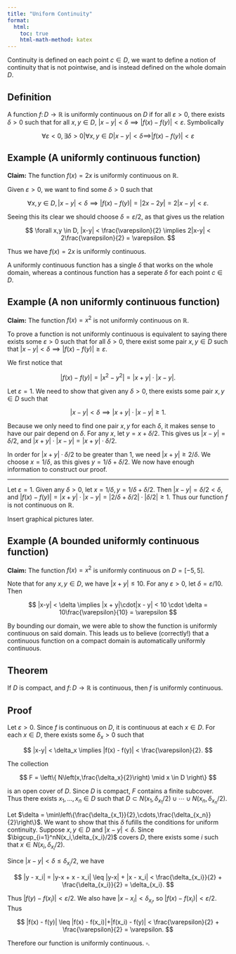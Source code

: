 ```yaml
---
title: "Uniform Continuity"
format:
  html:
    toc: true
    html-math-method: katex
---
```


Continuity is defined on each point $c \in D$, we want to define a notion of continuity that is not pointwise, and is instead defined on the whole domain $D$.

::: {.callout-note icon="false"}
## Definition

A function $f \colon D \to \mathbb{R}$ is uniformly continuous on $D$ if for all $\varepsilon > 0$, there exists $\delta > 0$ such that for all $x,y \in D$, $|x-y| < \delta \implies |f(x) - f(y)| < \varepsilon$. Symbolically

$$
\forall \varepsilon < 0, \exists \delta > 0 | \forall x,y \in D |x-y| < \delta \implies |f(x) - f(y)| < \varepsilon
$$

:::

::: {.callout-warning icon="false"}
## Example (A uniformly continuous function)

**Claim:** The function $f(x) = 2x$ is uniformly continuous on $\mathbb{R}$.

Given $\varepsilon > 0$, we want to find some $\delta > 0$ such that

$$
\forall x,y \in D, |x-y| < \delta \implies |f(x) - f(y)| = |2x - 2y| = 2|x - y| < \varepsilon.
$$

Seeing this its clear we should choose $\delta = \varepsilon/2$, as that gives us the relation

$$
\forall x,y \in D, |x-y| < \frac{\varepsilon}{2} \implies 2|x-y| < 2\frac{\varepsilon}{2} = \varepsilon.
$$

Thus we have $f(x) = 2x$ is uniformly continuous. 

:::

A uniformly continuous function has a single $\delta$ that works on the whole domain, whereas a continous function has a seperate $\delta$ for each point $c \in D$.

::: {.callout-warning icon="false"}
## Example (A non uniformly continuous function)

**Claim:** The function $f(x) = x^2$ is not uniformly continuous on $\mathbb{R}$.

To prove a function is not uniformly continuous is equivalent to saying there exists some $\varepsilon > 0$ such that for all $\delta > 0$, there exist some pair $x,y \in D$ such that $|x-y| < \delta \implies |f(x) - f(y)| \geq \varepsilon$.

We first notice that

$$
|f(x) - f(y)| = |x^2 - y^2| = |x + y| \cdot |x - y|.
$$

Let $\varepsilon = 1$. We need to show that given any $\delta > 0$, there exists some pair $x,y \in D$ such that 

$$
|x-y| < \delta \implies |x + y| \cdot |x - y| \geq 1.
$$

Because we only need to find one pair $x,y$ for each $\delta$, it makes sense to have our pair depend on $\delta$. For any $x$, let $y = x + \delta/2$. This gives us $|x - y| = \delta/2$, and $|x + y| \cdot |x - y| = |x + y| \cdot \delta/2$. 

In order for $|x + y| \cdot \delta/2$ to be greater than $1$, we need $|x  + y| \geq 2/\delta$. We choose $x = 1/\delta$, as this gives $y = 1/\delta + \delta/2$. We now have enough information to construct our proof.

---------

Let $\varepsilon = 1$. Given any $\delta > 0$, let $x = 1/\delta, y = 1/\delta + \delta/2$. Then $|x-y| = \delta/2 < \delta$, and $|f(x) - f(y)| = |x+y| \cdot |x-y| = |2/\delta + \delta/2| \cdot |\delta/2| \geq 1$. Thus our function $f$ is not continuous on $\mathbb{R}$.

:::

Insert graphical pictures later.

::: {.callout-warning icon="false"}
## Example (A bounded uniformly continuous function)

**Claim:** The function $f(x) = x^2$ is uniformly continuous on $D = [-5,5]$.

Note that for any $x,y \in D$, we have $|x + y| \leq 10$. For any $\varepsilon > 0$, let $\delta = \varepsilon/10$. Then

$$
|x-y| < \delta \implies |x + y|\cdot|x - y| < 10 \cdot \delta = 10\frac{\varepsilon}{10} = \varepsilon
$$

:::

By bounding our domain, we were able to show the function is uniformly continuous on said domain. This leads us to believe (correctly!) that a continuous function on a compact domain is automatically uniformly continuous.

::: {.callout-note icon="false"}
## Theorem

If $D$ is compact, and $f \colon D \to \mathbb{R}$ is continuous, then $f$ is uniformly continuous.

:::

::: {.callout-note icon="false" collapse="true"}
## Proof

Let $\varepsilon > 0$. Since $f$ is continuous on $D$, it is continuous at each $x \in D$. For each $x \in D$, there exists some $\delta_x > 0$ such that

$$
|x-y| < \delta_x \implies |f(x) - f(y)| < \frac{\varepsilon}{2}.
$$

The collection 

$$
F = \left\{ N\left(x,\frac{\delta_x}{2}\right) \mid x \in D \right\}
$$

is an open cover of $D$. Since $D$ is compact, $F$ contains a finite subcover. Thus there exists $x_1,\dots,x_n \in D$ such that $D \subset N(x_1,\delta_{x_1}/2) \cup \cdots \cup N(x_n,\delta_{x_n}/2)$.

Let $\delta = \min\left\{\frac{\delta_{x_1}}{2},\cdots,\frac{\delta_{x_n}}{2}\right\}$. We want to show that this $\delta$ fufills the conditions for uniform continuity. Suppose $x,y \in D$ and $|x - y| < \delta$. Since $\bigcup_{i=1}^nN(x_i,\delta_{x_i}/2)$ covers $D$, there exists some $i$ such that $x \in N(x_i,\delta_{x_i}/2)$.

Since $|x-y| < \delta \leq \delta_{x_i}/2$, we have 

$$
|y - x_i| = |y-x + x - x_i| \leq |y-x| + |x - x_i| < \frac{\delta_{x_i}}{2} + \frac{\delta_{x_i}}{2} = \delta_{x_i}.
$$

Thus $|f(y) - f(x_i)| < \varepsilon/2$. We also have $|x - x_i| < \delta_{x_i}$, so $|f(x) - f(x_i)| < \varepsilon/2$. Thus

$$
|f(x) - f(y)| \leq |f(x) - f(x_i)|+|f(x_i) - f(y)| < \frac{\varepsilon}{2} + \frac{\varepsilon}{2} = \varepsilon.
$$

Therefore our function is uniformly continuous. $\square$.
:::

